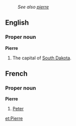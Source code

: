 :''See also [[pierre]]''
==English==
===Proper noun===
'''Pierre'''

#The capital of [[South Dakota]].

==French==
===Proper noun===
'''Pierre'''

#[[Peter]]

[[et:Pierre]]